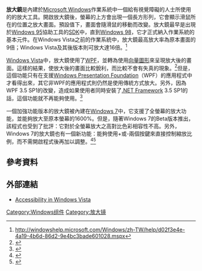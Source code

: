 {{Otheruses|放大鏡|subject=[[Microsoft_Windows|Microsoft Windows]]作業系統中的元件|other=用以放大真實物體的[[凸透鏡|凸透鏡]]}}
{{noteTA
|G1=IT
|G2=Windows
}}
{{Infobox software
| name               = 放大鏡
| logo               =
| screenshot         = Magnifier Vista.png
| caption            =
| included_with      =
| replaces           =
| replaced_by        =
| related_components =
}}

'''放大鏡'''是內建於[[Microsoft_Windows|Microsoft Windows]]作業系統中一個給有視覺障礙的人士所使用的的放大工具。開啟放大鏡後，螢幕的上方會出現一個長方形列，它會顯示滑鼠所在的位置之放大畫面。預設值下，畫面會隨滑鼠的移動而改變。放大鏡最早是出現於[[Windows_95|Windows 95]]協助工具的[[軟體發展套件|SDK]]中，直到[[Windows_98|Windows 98]]，它才正式納入作業系統的基本元件。在Windows Vista之前的作業系統中，放大鏡最高放大率為原本畫面的9倍；Windows Vista及其後版本則可放大達16倍。<ref>http://windowshelp.microsoft.com/Windows/zh-TW/help/d02f3e4e-4a19-4b6d-86d2-9e4bc3bade601028.mspx</ref>

[[Windows_Vista|Windows Vista]]中，放大鏡使用了[[Windows_Presentation_Foundation|WPF]]，並轉為使用[[向量圖形|向量圖形]]來呈現放大後的畫面。這樣的結果，使放大後的畫面比較銳利，而比較不會有失真的現象。<ref>{{Cite web |url=http://blogs.msdn.com/tims/archive/2006/04/04/568648.aspx |title=Magnifier in Windows Vista |accessdate=2009-08-03 |archive-date=2008-12-27 |archive-url=https://web.archive.org/web/20081227040152/http://blogs.msdn.com/tims/archive/2006/04/04/568648.aspx |dead-url=no }}</ref>但是，這個功能只有在支援[[Windows_Presentation_Foundation|Windows Presentation Foundation]]（WPF）的應用程式中才看得出來，其它非WPF的應用程式則仍然是使用傳統方式放大。另外，因為WPF 3.5 SP1的改變，造成如果使用者同時安裝了[[.NET_Framework|.NET Framework]] 3.5 SP1的話，這個功能就不再能夠使用。<ref>{{Cite web |url=http://blogs.msdn.com/greg_schechter/archive/2008/05/12/gpu-accelerated-custom-effects-for-wpf.aspx |title=GPU-accelerated custom effects for WPF: Greg Schechter's blog |accessdate=2009-08-03 |archive-date=2010-04-09 |archive-url=https://web.archive.org/web/20100409065724/http://blogs.msdn.com/greg_schechter/archive/2008/05/12/gpu-accelerated-custom-effects-for-wpf.aspx |dead-url=no }}</ref>

一個加強功能版本的放大鏡被內建在[[Windows_7|Windows 7]]中，它支援了全螢幕的放大功能，並能夠放大至原本螢幕的1600%。但是，隨著Windows 7的Beta版本推出，該程式也受到了批評：它對於全螢幕放大之高對比色彩相容性不高。另外，Windows 7的放大鏡也有一個新功能：能夠使用+或-兩個按鍵來直接控制縮放比例，而不需開啟程式後再加以調整。<ref>{{Cite web |url=http://apcmag.com/windows_7_a_dud_for_sightimpaired_people.htm |title=Windows 7 a dud for sight-impaired people.  Apcmag.com |accessdate=2009-08-03 |archive-date=2013-02-07 |archive-url=https://web.archive.org/web/20130207070408/http://apcmag.com/windows_7_a_dud_for_sightimpaired_people.htm |dead-url=no }}</ref><ref>{{Cite web |url=http://blogs.msdn.com/e7/archive/2008/11/30/accessibility-in-windows-7.aspx |title=Engineering Windows 7 |accessdate=2009-08-03 |archive-date=2010-01-22 |archive-url=https://web.archive.org/web/20100122074643/http://blogs.msdn.com/e7/archive/2008/11/30/accessibility-in-windows-7.aspx |dead-url=no }}</ref>

== 參考資料 ==
<references/>

== 外部連結 ==
* {{en}}[http://www.microsoft.com/enable/products/windowsvista/ Accessibility in Windows Vista] {{Wayback|url=http://www.microsoft.com/enable/products/windowsvista/ |date=20090627020241 }}

{{視窗元件}}


[[Category:Windows组件|Category:Windows组件]]
[[Category:放大镜|Category:放大镜]]